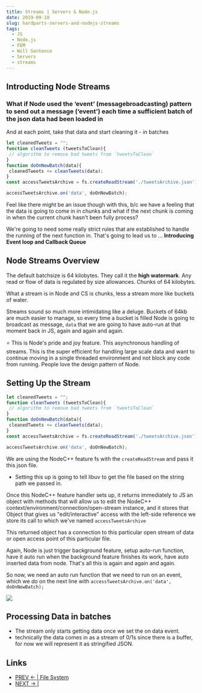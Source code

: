 ```yaml
---
title: Streams | Servers & Node.js
date: 2019-09-10
slug: hardparts-servers-and-nodejs-streams
tags:
  - JS
  - Node.js
  - FEM
  - Will Sentence
  - Servers
  - streams
---
```


## Introducting Node Streams

### What if Node used the ‘event’ (messagebroadcasting) pattern to send out a message (‘event’) each time a sufficient batch of the json data had been loaded in
And at each point, take that data and start cleaning it - in batches
```js
let cleanedTweets = "";
function cleanTweets (tweetsToClean){
 // algorithm to remove bad tweets from `tweetsToClean`
}
function doOnNewBatch(data){
 cleanedTweets += cleanTweets(data);
}
const accessTweetsArchive = fs.createReadStream('./tweetsArchive.json')

accessTweetsArchive.on('data', doOnNewBatch);
```

Feel like there might be an issue though with this, b/c we have a feeling that the data is going to come in in chunks and what if the next chunk is coming in when the current chunk hasn't been fully process?

We're going to need some really strict rules that are established to handle the running of the next function in. That's going to lead us to ... **Introducing Event loop and Callback Queue**

## Node Streams Overview

The default batchsize is 64 kilobytes. They call it the **high watermark**. Any read or flow of data is regulated by size allowances. Chunks of 64 kilobytes.

What a stream is in Node and CS is chunks, less a stream more like buckets of water.

Streams sound so much more intimidating like a deluge. Buckets of 64kb are much easier to manage, so every time a bucket is filled Node is going to broadcast as message, `data` that we are going to have auto-run at that moment back in JS, again and again and again.

⭐ This is Node's pride and joy feature. This asynchronous handling of streams. This is the super efficient for handling large scale data and want to continue moving in a single threaded environment and not block any code from running. People love the design pattern of Node.

## Setting Up the Stream

```js
let cleanedTweets = "";
function cleanTweets (tweetsToClean){
 // algorithm to remove bad tweets from `tweetsToClean`
}
function doOnNewBatch(data){
 cleanedTweets += cleanTweets(data);
}
const accessTweetsArchive = fs.createReadStream('./tweetsArchive.json')

accessTweetsArchive.on('data', doOnNewBatch);
```
We are using the NodeC++ feature fs with the `createReadStream` and pass it this json file.
- Setting this up is going to tell libuv to get the file based on the string path we passed in.

Once this NodeC++ feature handler sets up, it returns immediately to JS an object with methods that will allow us to edit the NodeC++ context/environment/connection/open-stream instance, and it stores that Object that gives us "edit/interactive" access with the left-side reference we store its call to which we've named `accessTweetsArchive`

This returned object has a connection to this particular open stream of data or open access point of this particular file.

Again, Node is just trigger background feature, setup auto-run function, have it auto run when the background feature finishes its work, have auto inserted data from node. That's all this is again and again and again.

So now, we need an auto run function that we need to run on an event, which we do on the next line with `accessTweetsArchive.on('data', doOnNewBatch);`

![](setting-up-stream.png)

## Processing Data in batches
- The stream only starts getting data once we set the on data event.
- technically the data comes in as a stream of 0/1s since there is a buffer, for now we will represent it as stringified JSON. 

## Links
- [PREV ← | File System](/hardparts-servers-and-nodejs-file-system)
- [NEXT → |]()
